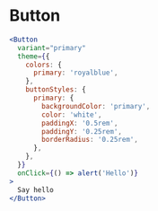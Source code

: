 # Button

```jsx live
<Button
  variant="primary"
  theme={{
    colors: {
      primary: 'royalblue',
    },
    buttonStyles: {
      primary: {
        backgroundColor: 'primary',
        color: 'white',
        paddingX: '0.5rem',
        paddingY: '0.25rem',
        borderRadius: '0.25rem',
      },
    },
  }}
  onClick={() => alert('Hello')}
>
  Say hello
</Button>
```
